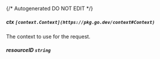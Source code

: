 {/* Autogenerated DO NOT EDIT  */}
##### **ctx** `[context.Context](https://pkg.go.dev/context#Context)`
The context to use for the request.

##### **resourceID** `string`

